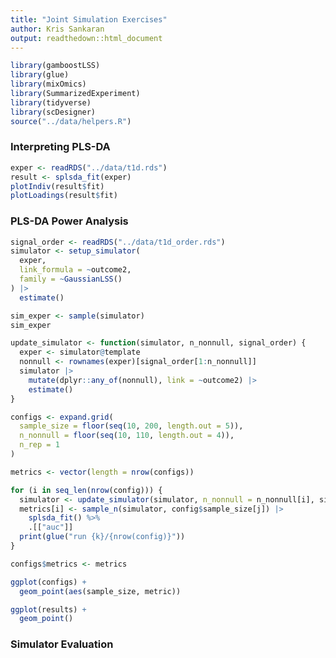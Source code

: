 ```yaml
---
title: "Joint Simulation Exercises"
author: Kris Sankaran
output: readthedown::html_document
---
```


```r
library(gamboostLSS)
library(glue)
library(mixOmics)
library(SummarizedExperiment)
library(tidyverse)
library(scDesigner)
source("../data/helpers.R")
```

### Interpreting PLS-DA

```r
exper <- readRDS("../data/t1d.rds")
result <- splsda_fit(exper)
plotIndiv(result$fit)
plotLoadings(result$fit)
```

### PLS-DA Power Analysis

```r
signal_order <- readRDS("../data/t1d_order.rds")
simulator <- setup_simulator(
  exper,
  link_formula = ~outcome2,
  family = ~GaussianLSS()
) |>
  estimate()

sim_exper <- sample(simulator)
sim_exper
```

```r
update_simulator <- function(simulator, n_nonnull, signal_order) {
  exper <- simulator@template
  nonnull <- rownames(exper)[signal_order[1:n_nonnull]]
  simulator |>
    mutate(dplyr::any_of(nonnull), link = ~outcome2) |>
    estimate()
}
```

```r
configs <- expand.grid(
  sample_size = floor(seq(10, 200, length.out = 5)),
  n_nonnull = floor(seq(10, 110, length.out = 4)),
  n_rep = 1
)

metrics <- vector(length = nrow(configs))
```

```r
for (i in seq_len(nrow(config))) {
  simulator <- update_simulator(simulator, n_nonnull = n_nonnull[i], signal_order)
  metrics[i] <- sample_n(simulator, config$sample_size[j]) |>
    splsda_fit() %>%
    .[["auc"]]
  print(glue("run {k}/{nrow(config)}"))
}
```

```r
configs$metrics <- metrics

ggplot(configs) +
  geom_point(aes(sample_size, metric))

```

```r
ggplot(results) +
  geom_point()
```

### Simulator Evaluation
